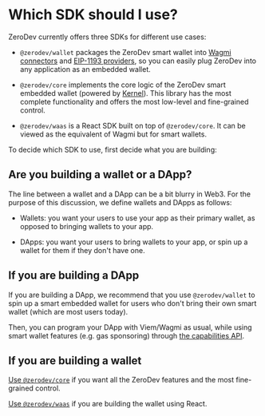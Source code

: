 # Which SDK should I use?

ZeroDev currently offers three SDKs for different use cases:

- `@zerodev/wallet` packages the ZeroDev smart wallet into [Wagmi connectors](https://wagmi.sh/react/api/connectors) and [EIP-1193 providers](https://eips.ethereum.org/EIPS/eip-1193), so you can easily plug ZeroDev into any application as an embedded wallet.

- `@zerodev/core` implements the core logic of the ZeroDev smart embedded wallet (powered by [Kernel](https://github.com/zerodevapp/kernel)).  This library has the most complete functionality and offers the most low-level and fine-grained control.

- `@zerodev/waas` is a React SDK built on top of `@zerodev/core`.  It can be viewed as the equivalent of Wagmi but for smart wallets.

To decide which SDK to use, first decide what you are building:

## Are you building a wallet or a DApp?

The line between a wallet and a DApp can be a bit blurry in Web3.  For the purpose of this discussion, we define wallets and DApps as follows:

- Wallets: you want your users to use your app as their primary wallet, as opposed to bringing wallets to your app.

- DApps: you want your users to bring wallets to your app, or spin up a wallet for them if they don't have one.

## If you are building a DApp

If you are building a DApp, we recommend that you use `@zerodev/wallet` to spin up a smart embedded wallet for users who don't bring their own smart wallet (which are most users today).

Then, you can program your DApp with Viem/Wagmi as usual, while using smart wallet features (e.g. gas sponsoring) through [the capabilities API](/smart-wallet/quickstart-capabilities).

## If you are building a wallet

[Use `@zerodev/core`](/smart-wallet/quickstart-core) if you want all the ZeroDev features and the most fine-grained control.

[Use `@zerodev/waas`](/smart-wallet/quickstart-react) if you are building the wallet using React.